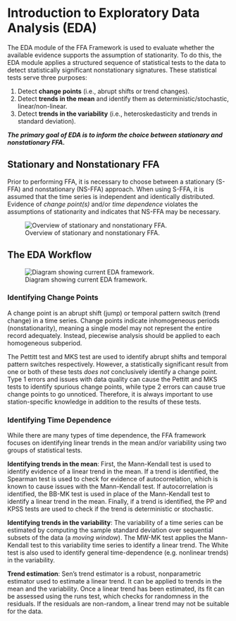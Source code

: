 # Introduction to Exploratory Data Analysis (EDA)

The EDA module of the FFA Framework is used to evaluate whether the available evidence supports the assumption of stationarity.
To do this, the EDA module applies a structured sequence of statistical tests to the data to detect statistically significant nonstationary signatures. 
These statistical tests serve three purposes:

1. Detect **change points** (i.e., abrupt shifts or trend changes).
2. Detect **trends in the mean** and identify them as deterministic/stochastic, linear/non-linear.
3. Detect **trends in the variability** (i.e., heteroskedasticity and trends in standard deviation).

***The primary goal of EDA is to inform the choice between stationary and nonstationary FFA.***

## Stationary and Nonstationary FFA

Prior to performing FFA, it is necessary to choose between a stationary (S-FFA) and nonstationary (NS-FFA) approach.
When using S-FFA, it is assumed that the time series is independent and identically distributed. 
Evidence of *change point(s)* and/or *time dependence* violates the assumptions of stationarity and indicates that NS-FFA may be necessary.

![Overview of stationary and nonstationary FFA.](../man/figures/ffa-overview.png)

## The EDA Workflow

![Diagram showing current EDA framework.](../man/figures/eda-overview.png)

### Identifying Change Points

A change point is an abrupt shift (jump) or temporal pattern switch (trend change) in a time series.
Change points indicate inhomogeneous periods (nonstationarity), meaning a single model may not represent the entire record adequately.
Instead, piecewise analysis should be applied to each homogeneous subperiod.

The Pettitt test and MKS test are used to identify abrupt shifts and temporal pattern switches respectively.
However, a statistically significant result from one or both of these tests *does not* conclusively identify a change point.
Type 1 errors and issues with data quality can cause the Pettitt and MKS tests to identify spurious change points, while type 2 errors can cause true change points to go unnoticed.
Therefore, it is always important to use station-specific knowledge in addition to the results of these tests.

### Identifying Time Dependence

While there are many types of time dependence, the FFA framework focuses on identifying linear trends in the mean and/or variability using two groups of statistical tests.

**Identifying trends in the mean**: First, the Mann-Kendall test is used to identify evidence of a linear trend in the mean. 
If a trend is identified, the Spearman test is used to check for evidence of autocorrelation, which is known to cause issues with the Mann-Kendall test.
If autocorrelation is identified, the BB-MK test is used in place of the Mann-Kendall test to identify a linear trend in the mean.
Finally, if a trend is identified, the PP and KPSS tests are used to check if the trend is deterministic or stochastic.

**Identifying trends in the variability**: The variability of a time series can be estimated by computing the sample standard deviation over sequential subsets of the data (a *moving window*). 
The MW-MK test applies the Mann-Kendall test to this variability time series to identify a linear trend.
The White test is also used to identify general time-dependence (e.g. nonlinear trends) in the variability.

**Trend estimation**: Sen's trend estimator is a robust, nonparametric estimator used to estimate a linear trend.
It can be applied to trends in the mean and the variability.
Once a linear trend has been estimated, its fit can be assessed using the runs test, which checks for randomness in the residuals.
If the residuals are non-random, a linear trend may not be suitable for the data.
